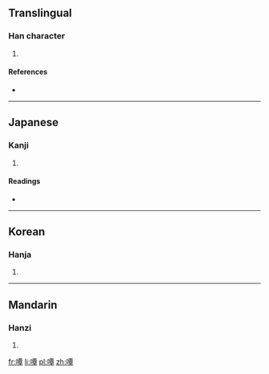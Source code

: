 ==Translingual==

===Han character===
{{Han char|rn=30|rad=口|as=12|sn=15|four=6104<sub>6</sub>|canj=口一田十 (RMWJ)|ids=⿰[[口]][[覃]]}}

# {{defn|Han|sort=口12}}

====References====
* {{Han ref|kx=0208.010|dkj=04281|dj=0430.300|hdz=10682.080|uh=563E|ud=22078|bh=E545|bd=58693}}

----

==Japanese==

===Kanji===
{{ja-kanji|grade=|rs=口12}}

# {{defn|lang=ja|sort=口12}}

====Readings====
* {{ja-readings|on=[[たん]] (tan), [[どん]] (don)|kun=[[ふくむ]] (fukumu), [[むさぼる]] (musaboru)}}

----

==Korean==

===Hanja===
{{ko-hanja|hangeul=담|rv=dam|mr=tam}}

# {{defn|lang=ko|sort=口12}}

----

==Mandarin==

===Hanzi===
{{cmn-hanzi|pin=[[hēi]] ([[hei1]]), [[tán]] ([[tan2]])|wg=hei<sup>1</sup>, t'an<sup>2</sup>}}

# {{defn|lang=cmn|sort=口12}}

[[fr:嘾]]
[[li:嘾]]
[[pl:嘾]]
[[zh:嘾]]